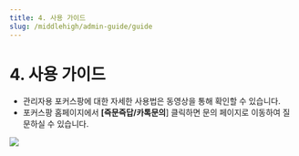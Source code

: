 ```yaml
---
title: 4. 사용 가이드
slug: /middlehigh/admin-guide/guide
---
```



# 4. 사용 가이드

- 관리자용 포커스팡에 대한 자세한 사용법은 동영상을 통해 확인할 수 있습니다.
- 포커스팡 홈페이지에서 **[즉문즉답/카톡문의**] 클릭하면 문의 페이지로 이동하여 질문하실 수 있습니다.

<Image src="/img/kr/elementary/admin/04-01.jpg" size="lg" />
